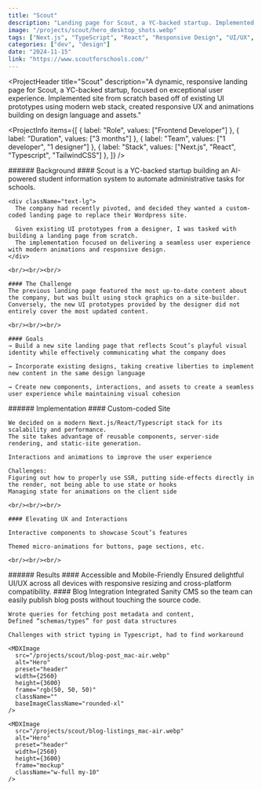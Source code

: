 ```yaml
---
title: "Scout"
description: "Landing page for Scout, a YC-backed startup. Implemented site from scratch based off of existing UI prototypes using modern NextJS/Typescript stack, created responsive UX and animations building on design language and assets."
image: "/projects/scout/hero_desktop_shots.webp"
tags: ["Next.js", "TypeScript", "React", "Responsive Design", "UI/UX", "Landing Page", "Startup"]
categories: ["dev", "design"]
date: "2024-11-15"
link: "https://www.scoutforschools.com/"
---
```


<MDXImage 
  src="/projects/scout/hero_mac-air.webp" 
  alt="Hero" 
  preset="header"
  width={2560}
  height={1664}
  frame="mockup"
  className="w-4/5 my-10"
/>

<ProjectHeader
  title="Scout"
  description="A dynamic, responsive landing page for Scout, a YC-backed startup, focused on exceptional user experience. Implemented site from scratch based off of existing UI prototypes using modern web stack, created responsive UX and animations building on design language and assets."
>
  <ProjectInfo
    items={[
      { label: "Role", values: ["Frontend Developer"] },
      { label: "Duration", values: ["3 months"] },
      { label: "Team", values: ["1 developer", "1 designer"] },
      { label: "Stack", values: ["Next.js", "React", "Typescript", "TailwindCSS"] },
    ]}
  />
</ProjectHeader>

<SplitSection>
  <SectionColumn size={0}>
  </SectionColumn>
  <SectionColumn size={5}>
    <MDXImage 
      src="/projects/scout/deco_iphone.webp" 
      alt="Hero" 
      preset="project-documentation"
      width={593}
      height={574}
      frame="none"
      className="w-full my-10"
    />
  </SectionColumn>
  <SectionColumn size={5}>
    <MDXImage 
      src="/projects/scout/deco_mac-air.webp" 
      alt="Hero" 
      preset="project-documentation"
      width={593}
      height={574}
      frame="none"
      className="w-full my-10"
    />
  </SectionColumn>
  <SectionColumn size={0}>
  </SectionColumn>
</SplitSection>

<SplitSection>
  <SectionColumn size={4}>
    ###### Background
  </SectionColumn>
  <SectionColumn size={12}>
    #### Scout is a YC-backed startup building an AI-powered student information system to automate administrative tasks for schools.

    <div className="text-lg">
      The company had recently pivoted, and decided they wanted a custom-coded landing page to replace their Wordpress site.

      Given existing UI prototypes from a designer, I was tasked with building a landing page from scratch. 
      The implementation focused on delivering a seamless user experience with modern animations and responsive design.
    </div>

    <br/><br/><br/>

    #### The Challenge
    The previous landing page featured the most up-to-date content about the company, but was built using stock graphics on a site-builder. 
    Conversely, the new UI prototypes provided by the designer did not entirely cover the most updated content.

    <br/><br/><br/>

    #### Goals
    → Build a new site landing page that reflects Scout’s playful visual identity while effectively communicating what the company does
    
    → Incorporate existing designs, taking creative liberties to implement new content in the same design language
    
    → Create new components, interactions, and assets to create a seamless user experience while maintaining visual cohesion  
  </SectionColumn>
  <SectionColumn size={2}>
  </SectionColumn>
</SplitSection>

<SplitSection>
  <SectionColumn size={4}>
    ###### Implementation
  </SectionColumn>
  <SectionColumn size={12}>
    #### Custom-coded Site

    We decided on a modern Next.js/React/Typescript stack for its scalability and performance. 
    The site takes advantage of reusable components, server-side rendering, and static-site generation.

    Interactions and animations to improve the user experience 

    Challenges:
    Figuring out how to properly use SSR, putting side-effects directly in the render, not being able to use state or hooks
    Managing state for animations on the client side

    <br/><br/><br/>

    #### Elevating UX and Interactions

    Interactive components to showcase Scout’s features

    Themed micro-animations for buttons, page sections, etc.

    <br/><br/><br/>

    
  </SectionColumn>
  <SectionColumn size={2}>
  </SectionColumn>
</SplitSection>

<SplitSection>
  <SectionColumn size={4}>
    ###### Results
  </SectionColumn>
  <SectionColumn size={12}>
    #### Accessible and Mobile-Friendly
    Ensured delightful UI/UX across all devices with responsive resizing and cross-platform compatibility.
  </SectionColumn>
  <SectionColumn size={2}>
  </SectionColumn>
</SplitSection>

<SplitSection>
  <SectionColumn size={0}>
  </SectionColumn>
  <SectionColumn size={5}>
    <MDXImage 
      src="/projects/scout/hero_iphone.webp" 
      alt="Hero" 
      preset="project-documentation"
      width={1603}
      height={2839}
      frame="none"
      className="w-full my-10"
    />
  </SectionColumn>
  <SectionColumn size={5}>
    <MDXImage 
      src="/projects/scout/home-cards_iphone.webp" 
      alt="Hero" 
      preset="project-documentation"
      width={1603}
      height={2839}
      frame="none"
      className="w-full my-10"
    />
  </SectionColumn>
  <SectionColumn size={5}>
    <MDXImage 
      src="/projects/scout/cta_iphone.webp" 
      alt="Hero" 
      preset="project-documentation"
      width={1603}
      height={2839}
      frame="none"
      className="w-full my-10"
    />
  </SectionColumn>
  <SectionColumn size={0}>
  </SectionColumn>
</SplitSection>

<SplitSection>
  <SectionColumn size={4}>
  </SectionColumn>
  <SectionColumn size={12}>
    #### Blog Integration
    Integrated Sanity CMS so the team can easily publish blog posts without touching the source code.

    Wrote queries for fetching post metadata and content, 
    Defined “schemas/types” for post data structures

    Challenges with strict typing in Typescript, had to find workaround

    <MDXImage 
      src="/projects/scout/blog-post_mac-air.webp" 
      alt="Hero" 
      preset="header"
      width={2560}
      height={3600}
      frame="rgb(50, 50, 50)"
      className=""
      baseImageClassName="rounded-xl"
    />

    <MDXImage 
      src="/projects/scout/blog-listings_mac-air.webp" 
      alt="Hero" 
      preset="header"
      width={2560}
      height={3600}
      frame="mockup"
      className="w-full my-10"
    />
  </SectionColumn>
  <SectionColumn size={2}>
  </SectionColumn>
</SplitSection>